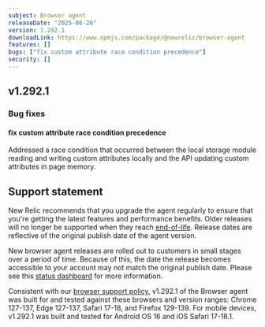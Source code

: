 ```yaml
---
subject: Browser agent
releaseDate: "2025-06-26"
version: 1.292.1
downloadLink: https://www.npmjs.com/package/@newrelic/browser-agent
features: []
bugs: ["fix custom attribute race condition precedence"]
security: []
---
```


## v1.292.1

### Bug fixes

#### fix custom attribute race condition precedence
Addressed a race condition that occurred between the local storage module reading and writing custom attributes locally and the API updating custom attributes in page memory.

## Support statement

New Relic recommends that you upgrade the agent regularly to ensure that you're getting the latest features and performance benefits. Older releases will no longer be supported when they reach [end-of-life](https://docs.newrelic.com/docs/browser/browser-monitoring/getting-started/browser-agent-eol-policy/). Release dates are reflective of the original publish date of the agent version.

New browser agent releases are rolled out to customers in small stages over a period of time. Because of this, the date the release becomes accessible to your account may not match the original publish date. Please see this [status dashboard](https://newrelic.github.io/newrelic-browser-agent-release/) for more information.

Consistent with our [browser support policy](https://docs.newrelic.com/docs/browser/new-relic-browser/getting-started/compatibility-requirements-browser-monitoring/#browser-types), v1.292.1 of the Browser agent was built for and tested against these browsers and version ranges: Chrome 127-137, Edge 127-137, Safari 17-18, and Firefox 129-139. For mobile devices, v1.292.1 was built and tested for Android OS 16 and iOS Safari 17-18.1.